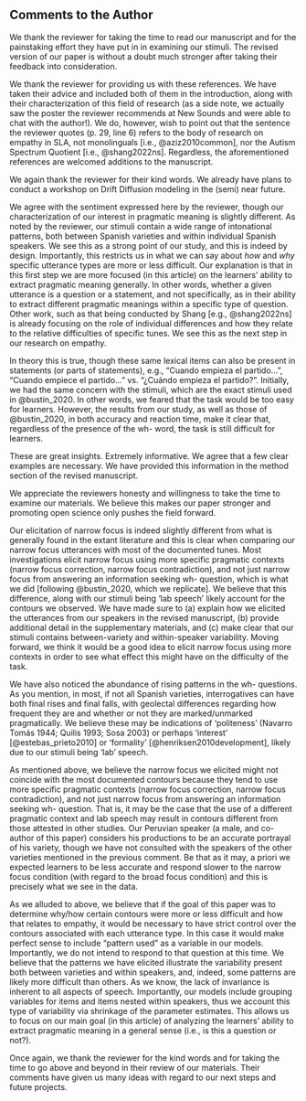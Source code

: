 ## Comments to the Author

\RC{The study analyses the influence of empathy in the perception and processing of intonation in questions and statements in L2 Spanish and shows that higher empathic individuals, in comparison with lower empathic individuals, appear to be more sensitive to intonation cues. In my opinion, the quality of the paper is very good and the conclusions make it a highly citable one and not only for the case of Spanish L2 but in general. 

Below you can find a by-section review and some comments.

The goals and hypothesis of the paper are clear and well-defined.

}

We thank the reviewer for taking the time to read our manuscript and for the painstaking effort they have put in in examining our stimuli. 
The revised version of our paper is without a doubt much stronger after taking their feedback into consideration. 

\Done




\RC{As for the state of the art, page 29, line 6 states: "the current body of research is limited to studies on pronunciation accuracy." And I think that is not accurate, there are studies that include empathy as an important factor for intonation perception (in L1 and mostly from psychology that is true) [LINK].

And, then, specifically for Spanish L2, a recent poster presented in New Sounds 2022 uses the Autism Spectrum Quotient (I don't know if they publish abstracts as short papers) [LINK].

Maybe you can add this info in the introduction stating that it is a very recent and promising field of research and that it helps us to understand individual variation and that way you won't need to change much in your text.
}

We thank the reviewer for providing us with these references. 
We have taken their advice and included both of them in the introduction, along with their characterization of this field of research (as a side note, we actually saw the poster the reviewer recommends at New Sounds and were able to chat with the author!). 
We do, however, wish to point out that the sentence the reviewer quotes (p. 29, line 6) refers to the body of research on empathy in SLA, not monolinguals [i.e., @aziz2010common], nor the Autism Spectrum Quotient [i.e., @shang2022ns]. 
Regardless, the aforementioned references are welcomed additions to the manuscript.

\Done
\Easy





\RC{The methodology of the paper is outstanding, a great sample size (225 listeners), good materials (with several Spanish varieties included) and a state-of-the-art statistical analysis for fussy reviewers and an innovative one (at least for our discipline), that I don’t fully understand, so maybe it is a good idea to organize a workshop on that in a future congress.}

We again thank the reviewer for their kind words. 
We already have plans to conduct a workshop on Drift Diffusion modeling in the (semi) near future. 

\Done
\Easy




\RC{I have only have questions regarding those "64 critical items" that (I think) can be easily solved including examples or a description of the patterns the speakers used or better (and you will see why in the comments) how you elicited the data and saying something like "variation is wonderful, students must be exposed to a wide range of intonational patterns and we are not interested in their pragmatic meaning for this study".}

We agree with the sentiment expressed here by the reviewer, though our characterization of our interest in pragmatic meaning is slightly different. 
As noted by the reviewer, our stimuli contain a wide range of intonational patterns, both between Spanish varieties and within individual Spanish speakers. 
We see this as a strong point of our study, and this is indeed by design. 
Importantly, this restricts us in what we can say about *how* and *why* specific utterance types are more or less difficult. 
Our explanation is that in this first step we are more focused (in this article) on the learners' ability to extract pragmatic meaning generally. 
In other words, whether a given utterance is a question or a statement, and not specifically, as in their ability to extract different pragmatic meanings within a specific type of question. 
Other work, such as that being conducted by Shang [e.g., @shang2022ns] is already focusing on the role of individual differences and how they relate to the relative difficulties of specific tunes. 
We see this as the next step in our research on empathy. 

\Done
\Easy




\RC{First, silly question, why do the listeners need intonation in wh- questions? They have the marker "qué, quién, cómo"... That is all they need, so I don't understand why this type of question is included in the study.}

In theory this is true, though these same lexical items can also be present in statements (or parts of statements), e.g., "Cuando empieza el partido...", "Cuando empiece el partido..." vs. "¿Cuándo empieza el partido?". 
Initially, we had the same concern with the stimuli, which are the exact stimuli used in @bustin_2020. 
In other words, we feared that the task would be too easy for learners. 
However, the results from our study, as well as those of @bustin_2020, in both accuracy and reaction time, make it clear that, regardless of the presence of the wh- word, the task is still difficult for learners. 

\Done
\Easy




\RC{I know that the stimuli are in the supplementary materials, but I miss something in the text either an example (or two of them) or making explicit of the type of stress that you have included and why. The reason is that a lot of foreign speakers (that is the case for example for Dutch, Japanese and Chinese if I remember it correctly) find more difficult to distinguish between statements and questions when the last word of the sentence is stressed in the last syllable (aguda). And that has two main reasons, 1) compression and truncation of the tonal movements and 2) (and of special importance given the varieties included among your stimuli) most of Mexican, Peninsular Spanish, Chilean, Peruvian statements can be slightly rising. In pragmatic descriptions such as Prieto \& Roseano (2010) that final contour is characterised as "statement of the obvious" but, in fact, that is the pattern that we find most of the times that we elicit statements that have the slightest hint of common ground information, for example, in narratives. Moreover, in some varieties of Mexico and Chile, slightly rising (L* !H\%) is the standard neutral pattern. This has a direct implication in the perception of questions by native speakers that counterintuitively, need a higher F0 rise in order to say that something is a question than foreigners that speak usually speak languages where there are not rising statements (I would give you references but they are mine, so maybe when the paper is published, we can talk in a congress). Maybe you don't find that because English-speaking speakers are used to uptalk?}

These are great insights. 
Extremely informative. 
We agree that a few clear examples are necessary. 
We have provided this information in the method section of the revised manuscript. 

\Done
\Easy




\RC{Before I start criticizing your stimuli in the follow paragraphs, I want you to know that I very much appreciate that you made them public and that if every researcher did this we will find problems in every dataset. So, this does not diminish your work at all. Now, some of the things that I am going to say are not solvable in a reviewed version and I am aware of that, and I do not expect you to solve them, the paper is publishable as long as you include the sentence that I said before saying that the sentences have several contours and several pragmatic meanings.}

We appreciate the reviewers honesty and willingness to take the time to examine our materials. 
We believe this makes our paper stronger and promoting open science only pushes the field forward. 

\Done
\Easy




\RC{Firstly, eliciting real broad-focus sentences is not easy and not only because the tendency to the statement of the obvious, for example, your andalusian\_match\_declarative-broad-focus\_David-leia-el-libro has a slightly (but audible and present in the pitch contour) narrow-focus intonation (rising stressed syllable) and the only narrow-focus that I could find among all your stimuli. So, maybe we are calling narrow-focus to different things, let me know if we are.}

Our elicitation of narrow focus is indeed slightly different from what is generally found in the extant literature and this is clear when comparing our narrow focus utterances with most of the documented tunes. 
Most investigations elicit narrow focus using more specific pragmatic contexts (narrow focus correction, narrow focus contradiction), and not just narrow focus from answering an information seeking wh- question, which is what we did [following @bustin_2020, which we replicate]. 
We believe that this difference, along with our stimuli being 'lab speech' likely account for the contours we observed. 
We have made sure to (a) explain how we elicited the utterances from our speakers in the revised manuscript, (b) provide additional detail in the supplementary materials, and (c) make clear that our stimuli contains between-variety and within-speaker variability. 
Moving forward, we think it would be a good idea to elicit narrow focus using more contexts in order to see what effect this might have on the difficulty of the task.

\Done
\Easy




\RC{As for the wh- questions, Spanish has loads of patterns, for example in Argentina wh- questions can be rising or falling depending on politeness, in Peninsular Spanish are usually falling but they can be rising, and usually is the same for any dialect. And, then we have all the biased intonation patterns, for example, your Andalusian speaker is using the "surprised one" L+H\*L\%, which happens to coincide with the pattern for focus, in all the wh- questions except in "andalusian\_match\_interrogative-partial-wh\_Por-que-ama-la-navidad", where she uses the L\*H\%, the prototypical one for yes-no questions in standard Castilian Spanish.

For the rest, most of your speakers have chosen rising patterns for their wh-questions but that is not the most frequent pattern.
}

We have also noticed the abundance of rising patterns in the wh- questions. 
As you mention, in most, if not all Spanish varieties, interrogatives can have both final rises and final falls, with geolectal differences regarding how frequent they are and whether or not they are marked/unmarked pragmatically.
We believe these may be indications of 'politeness' (Navarro Tomás 1944; Quilis 1993; Sosa 2003) or perhaps 'interest' [@estebas_prieto2010] or 'formality' [@henriksen2010development], likely due to our stimuli being 'lab' speech. 

\Done
\Easy




\RC{As for focus, all your speakers should be doing a rising stressed syllable and falling ending (L+H\* L\%), that is pretty much panhispanic and crosslinguistically really frequent. But they are not, the case of the Peruvian speaker is salient because is using a monotonous tone, just the opposite of what she should be doing.

In the case of the Argentinian speaker if you look at the sentences side by side you will see that in the supposedly narrow sentence the peak is a bit earlier but it is still in the post-stressed syllable. We will expect here the Argentinian narrow-focus pattern, which is the most recognizable thing of their accent and the only case in which Spanish has a tritonal accent L+H\*+L (peak in the middle of the stressed syllable surrounded by low tones).

And then your Andalusian speaker has been innovative and has chosen for most of the cases the statement of the obvious pattern (realised as L\*H\%) therefore using the y-n question pattern. The context that Prieto and Roseano (2010) have for that is:
A: ¿De quién es el hijo?
B: ¡De quién va a ser! de Guillermo
So for your data would be something like: A: María bebe el vino. (while she is thinking: obvio, ¿por qué me lo preguntas?

In the rest of them I think that she is trying to put the focus on the verb, but the result is really strange. To do that, you would need something like “Mariano HAbla | del tiempo (and does not another thing)” and you will have a small pause with compressed post-focal material etc. What she does is just weird.

}

As mentioned above, we believe the narrow focus we elicited might not coincide with the most documented contours because they tend to use more specific pragmatic contexts (narrow focus correction, narrow focus contradiction), and not just narrow focus from answering an information seeking wh- question. 
That is, it may be the case that the use of a different pragmatic context and lab speech may result in contours different from those attested in other studies. 
Our Peruvian speaker (a male, and co-author of this paper) considers his productions to be an accurate portrayal of his variety, though we have not consulted with the speakers of the other varieties mentioned in the previous comment. 
Be that as it may, a priori we expected learners to be less accurate and respond slower to the narrow focus condition (with regard to the broad focus condition) and this is precisely what we see in the data. 

\Done
\Easy




\RC{And lastly, yes-no questions, in general rising (here the Andalusian speaker is using the Madrid standard Spanish), but falling in Cuba, Puerto Rico, all the Caribbean, North of Spain, Canary Islands... The good thing is that the falling patterns that you have are not easily mistaken with a statement (for example questions of Medellín (Colombia) are) and the bad thing again is that you have more than one pattern.

Ok, so the message after this is that the choice of a pattern by the speakers has made that some of the stimuli are more difficult that others and that maybe you could solve that by adding a new variable "pattern used", which for most of the cases will be the interaction between variety and utterance type but for those speakers that use different patterns it won't. In fact, if you redo the analysis in order to see the effect of the contour, I would use this variable instead of utterance type because most of the supposedly narrow-focus sentences are broad-focus and will share the L\*L\% contour. And again, I am not saying that you do that for the current paper, you can prepare a new experiment to focus on intonational patterns.}

As we alluded to above, we believe that if the goal of this paper was to determine why/how certain contours were more or less difficult and how that relates to empathy, it would be necessary to have strict control over the contours associated with each utterance type. 
In this case it would make perfect sense to include "pattern used" as a variable in our models. 
Importantly, we do not intend to respond to that question at this time. 
We believe that the patterns we have elicited illustrate the variability present both between varieties and within speakers, and, indeed, some patterns are likely more difficult than others. 
As we know, the lack of invariance is inherent to all aspects of speech. 
Importantly, our models include grouping variables for items and items nested within speakers, thus we account this type of variability via shrinkage of the parameter estimates. 
This allows us to focus on our main goal (in this article) of analyzing the learners' ability to extract pragmatic meaning in a general sense (i.e., is this a question or not?). 
\Done
\Easy




\RC{Results. Nothing to say, beautifully solved, I loved the inclusion of speech rate as a variable that could affect the results. 

Congratulations on your work and I hope to see the reviewed version soon.
}

Once again, we thank the reviewer for the kind words and for taking the time to go above and beyond in their review of our materials. 
Their comments have given us many ideas with regard to our next steps and future projects. 

\Done
\Easy
